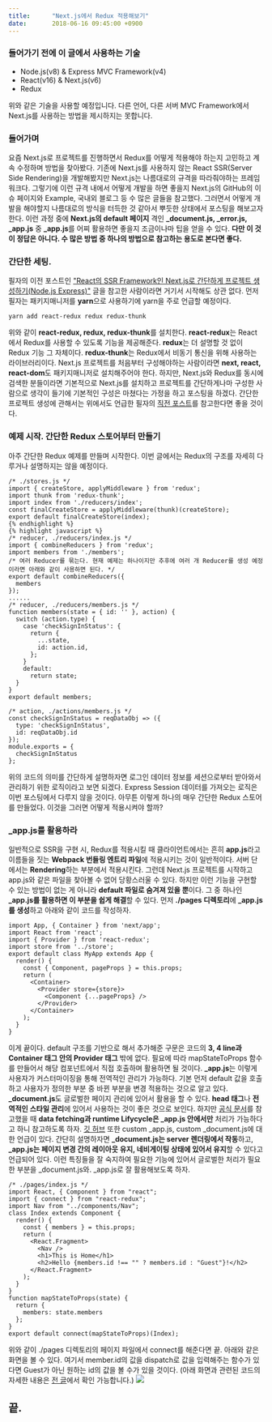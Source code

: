 ```yaml
---
title:		"Next.js에서 Redux 적용해보기"
date:		2018-06-16 09:45:00 +0900
---
```


<h3>들어가기 전에 이 글에서 사용하는 기술</h3>
<ul>
	<li>Node.js(v8) & Express MVC Framework(v4)</li>
	<li>React(v16) & Next.js(v6)</li>
	<li>Redux</li>
</ul>
<p>
위와 같은 기술을 사용할 예정입니다. 다른 언어, 다른 서버 MVC Framework에서 Next.js를 사용하는 방법을 제시하지는 못합니다.
</p>
<h3>들어가며</h3>
<p>
	요즘 Next.js로 프로젝트를 진행하면서 Redux를 어떻게 적용해야 하는지 고민하고 계속 수정하며 방법을 찾아봤다.
	기존에 Next.js를 사용하지 않는 React SSR(Server Side Rendering)을 개발해봤지만 Next.js는 나름대로의 규격을 따라줘야하는 프레임워크다.
	그렇기에 이런 규격 내에서 어떻게 개발을 하면 좋을지 Next.js의 GitHub의 이슈 페이지와 Example, 국내외 블로그 등 수 많은 글들을 참고했다.
	그러면서 어떻게 개발을 해야할지 나름대로의 방식을 터득한 것 같아서 뿌듯한 상태에서 포스팅을 해보고자 한다.
	이런 과정 중에 <b>Next.js의 default 페이지</b> 격인 <b>_document.js, _error.js, _app.js</b> 중 <b>_app.js</b>를 어찌 활용하면 좋을지 조금이나마 팁을 얻을 수 있다.
	<b>다만 이 것이 정답은 아니다. 수 많은 방법 중 하나의 방법으로 참고하는 용도로 본다면 좋다.</b>
</p>
<h3>간단한 세팅.</h3>
<p>
	필자의 이전 포스트인 <a href="/posts/2018/06/11/react-ssr-next-js">"React의 SSR Framework인 Next.js로 간단하게 프로젝트 생성하기(Node.js Express)"</a> 글을 참고한 사람이라면 거기서 시작해도 상관 없다.
	먼저 필자는 패키지매니저를 <b>yarn</b>으로 사용하기에 yarn을 주로 언급할 예정이다.
</p>

```
yarn add react-redux redux redux-thunk
```

<p>
	위와 같이 <b>react-redux, redux, redux-thunk</b>를 설치한다.
	<b>react-redux</b>는 React에서 Redux를 사용할 수 있도록 기능을 제공해준다.
	<b>redux</b>는 더 설명할 것 없이 Redux 기능 그 자체이다.
	<b>redux-thunk</b>는 Redux에서 비동기 통신을 위해 사용하는 라이브러리이다.
	Next.js 프로젝트를 처음부터 구성해야하는 사람이라면 <b>next, react, react-dom</b>도 패키지매니저로 설치해주어야 한다.
	하지만, Next.js와 Redux를 동시에 검색한 분들이라면 기본적으로 Next.js를 설치하고 프로젝트를 간단하게나마 구성한 사람으로 생각이 들기에 기본적인 구성은 마쳤다는 가정을 하고 포스팅을 하겠다.
	간단한 프로젝트 생성에 관해서는 위에서도 언급한 필자의 <a href="/posts/2018/06/11/react-ssr-next-js">직전 포스트</a>를 참고한다면 좋을 것이다.
</p>
<h3>예제 시작. 간단한 Redux 스토어부터 만들기</h3>
<p>
	아주 간단한 Redux 예제를 만들며 시작한다.
	이번 글에서는 Redux의 구조를 자세히 다루거나 설명하지는 않을 예정이다.
</p>

```
/* ./stores.js */
import { createStore, applyMiddleware } from 'redux';
import thunk from 'redux-thunk';
import index from './reducers/index';
const finalCreateStore = applyMiddleware(thunk)(createStore);
export default finalCreateStore(index);
{% endhighlight %}
{% highlight javascript %}
/* reducer, ./reducers/index.js */
import { combineReducers } from 'redux';
import members from './members';
/* 여러 Reducer를 묶는다. 현재 예제는 하나이지만 추후에 여러 개 Reducer를 생성 예정이라면 아래와 같이 사용하면 된다. */
export default combineReducers({
  members
});
......
/* reducer, ./reducers/members.js */
function members(state = { id: '' }, action) {
  switch (action.type) {
    case 'checkSignInStatus': {
      return {
        ...state,
        id: action.id,
      };
    }
    default:
      return state;
  }
}
export default members;
```

```
/* action, ./actions/members.js */
const checkSignInStatus = reqDataObj => ({
  type: 'checkSignInStatus',
  id: reqDataObj.id
});
module.exports = {
  checkSignInStatus
};
```

<p>
	위의 코드의 의미를 간단하게 설명하자면 로그인 데이터 정보를 세션으로부터 받아와서 관리하기 위한 로직이라고 보면 되겠다.
	Express Session 데이터를 가져오는 로직은 이번 포스팅에서 다루지 않을 것이다.
	아무튼 이렇게 하나의 매우 간단한 Redux 스토어를 만들었다.
	이것을 그러면 어떻게 적용시켜야 할까?
</p>
<h3>_app.js를 활용하라</h3>
<p>
	일반적으로 SSR을 구현 시, Redux를 적용시킬 때 클라이언트에서는 흔히 <b>app.js</b>라고 이름들을 짓는 <b>Webpack 번들링 엔트리 파일</b>에 적용시키는 것이 일반적이다.
	서버 단에서는 <b>Rendering</b>하는 부분에서 적용시킨다.
	그런데 Next.js 프로젝트를 시작하고 app.js와 같은 파일을 찾아볼 수 없어 당황스러울 수 있다.
	하지만 이런 기능을 구현할 수 있는 방법이 없는 게 아니라 <b>default 파일로 숨겨져 있을 뿐</b>이다.
	그 중 하나인 <b>_app.js를 활용하면 이 부분을 쉽게 해결</b>할 수 있다.
	먼저 <b>./pages 디렉토리</b>에 <b>_app.js를 생성</b>하고 아래와 같이 코드를 작성하자.
</p>

```
import App, { Container } from 'next/app';
import React from 'react';
import { Provider } from 'react-redux';
import store from '../store';
export default class MyApp extends App {
  render() {
    const { Component, pageProps } = this.props;
    return (
      <Container>
        <Provider store={store}>
          <Component {...pageProps} />
        </Provider>
      </Container>
    );
  }
}
```

<p>
	이게 끝이다.
	default 구조를 기반으로 해서 추가해준 구문은 코드의 <b>3, 4 line과 Container 태그 안의 Provider 태그</b> 밖에 없다.
	필요에 따라 mapStateToProps 함수를 만들어서 해당 컴포넌트에서 직접 호출하며 활용하면 될 것이다.
	<b>_app.js</b>는 이렇게 사용자가 커스터마이징을 통해 전역적인 관리가 가능하다.
	기본 먼저 default 값을 호출하고 사용자가 정의한 부분 중 바뀐 부분을 변경 적용하는 것으로 알고 있다.
	<b>_document.js</b>도 글로벌한 페이지 관리에 있어서 활용을 할 수 있다.
	<b>head 태그</b>나 <b>전역적인 스타일 관리</b>에 있어서 사용하는 것이 좋은 것으로 보인다.
	하지만 <a target="_blank" href="https://zeit.co/blog/next6#app-component">공식 문서</a>를 참고했을 때 <b>data fetching과 runtime Lifycycle은 _app.js 안에서만</b> 처리가 가능하다고 하니 참고하도록 하자.
	<a target="_blank" href="https://github.com/zeit/next.js#custom-app">깃 허브</a> 또한 custom _app.js, custom _document.js에 대한 언급이 있다.
	간단히 설명하자면 <b>_document.js는 server 렌더링에서 작동</b>하고, <b>_app.js는 페이지 변경 간의 레이아웃 유지, 네비게이팅 상태에 있어서 유지</b>할 수 있다고 언급되어 있다.
	이런 특징들을 잘 숙지하여 필요한 기능에 있어서 글로벌한 처리가 필요한 부분을 _document.js와. _app.js로 잘 활용해보도록 하자.
</p>

```
/* ./pages/index.js */
import React, { Component } from "react";
import { connect } from "react-redux";
import Nav from "../components/Nav";
class Index extends Component {
  render() {
    const { members } = this.props;
    return (
      <React.Fragment>
        <Nav />
        <h1>This is Home</h1>
        <h2>Hello {members.id !== "" ? members.id : "Guest"}!</h2>
      </React.Fragment>
    );
  }
}
function mapStateToProps(state) {
  return {
    members: state.members
  };
}
export default connect(mapStateToProps)(Index);
```

<p>
	위와 같이 ./pages 디렉토리의 페이지 파일에서 connect를 해준다면 끝.
	아래와 같은 화면을 볼 수 있다.
	여기서 member.id의 값을 dispatch로 값을 입력해주는 함수가 있다면 Guest가 아닌 원하는 id의 값을 볼 수가 있을 것이다.
	(아래 화면과 관련된 코드의 자세한 내용은 <a href="/posts/2018/06/11/react-ssr-next-js">전 글</a>에서 확인 가능합니다.)
	<img src='/2018/06/16/next-js-redux/home.png'/>
</p>
<h2>끝.</h2>
